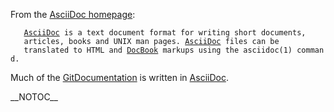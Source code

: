 From the [http://www.methods.co.nz/asciidoc/ AsciiDoc homepage]:

    [[AsciiDoc]] is a text document format for writing short documents,
    articles, books and UNIX man pages. [[AsciiDoc]] files can be
    translated to HTML and [[DocBook]] markups using the asciidoc(1) command.

Much of the [[GitDocumentation]] is written in [[AsciiDoc]].

__NOTOC__